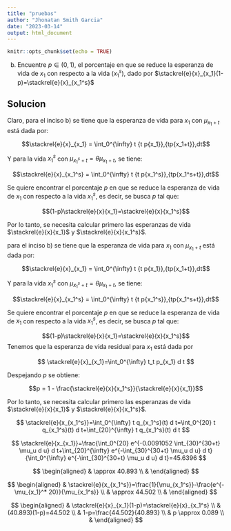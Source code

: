 ```yaml
---
title: "pruebas"
author: "Jhonatan Smith Garcia"
date: "2023-03-14"
output: html_document
---
```


```r
knitr::opts_chunk$set(echo = TRUE)
```

b) Encuentre $p \in(0,1)$, el porcentaje en que se reduce la esperanza de vida de $x_1$ con respecto a la vida $\left(x_1^s\right)$, dado por $\stackrel{e}{x}_{x_1}(1-p)=\stackrel{e}{x}_{x_1^s}$


## Solucion

Claro, para el inciso b) se tiene que la esperanza de vida para $x_1$ con $\mu_{x_1+t}$ está dada por:

$$\stackrel{e}{x}_{x_1} = \int_0^{\infty} t {t p{x_1}},{tp{x_1+t}},dt$$

Y para la vida $x_1^s$ con $\mu_{x_1^s+t}=\theta \mu_{x_1+t}$, se tiene:

$$\stackrel{e}{x}_{x_1^s} = \int_0^{\infty} t {t p{x_1^s}},{tp{x_1^s+t}},dt$$

Se quiere encontrar el porcentaje $p$ en que se reduce la esperanza de vida de $x_1$ con respecto a la vida $x_1^s$, es decir, se busca $p$ tal que:

$$(1-p)\stackrel{e}{x}{x_1}=\stackrel{e}{x}{x_1^s}$$

Por lo tanto, se necesita calcular primero las esperanzas de vida $\stackrel{e}{x}{x_1}$ y $\stackrel{e}{x}{x_1^s}$.


para el inciso b) se tiene que la esperanza de vida para $x_1$ con $\mu_{x_1+t}$ está dada por:

$$\stackrel{e}{x}_{x_1} = \int_0^{\infty} t {t p{x_1}},{tp{x_1+t}},dt$$

Y para la vida $x_1^s$ con $\mu_{x_1^s+t}=\theta \mu_{x_1+t}$, se tiene:

$$\stackrel{e}{x}_{x_1^s} = \int_0^{\infty} t {t p{x_1^s}},{tp{x_1^s+t}},dt$$

Se quiere encontrar el porcentaje $p$ en que se reduce la esperanza de vida de $x_1$ con respecto a la vida $x_1^s$, es decir, se busca $p$ tal que:

$$(1-p)\stackrel{e}{x}{x_1}=\stackrel{e}{x}{x_1^s}$$
Tenemos que la esperanza de vida residual para $x_1$ está dada por

$$
\stackrel{e}{x}_{x_1}=\int_0^{\infty} t_t p_{x_1} d t
$$

Despejando $p$ se obtiene:

$$p = 1 - \frac{\stackrel{e}{x}{x_1^s}}{\stackrel{e}{x}{x_1}}$$

Por lo tanto, se necesita calcular primero las esperanzas de vida $\stackrel{e}{x}{x_1}$ y $\stackrel{e}{x}{x_1^s}$.

$$
\stackrel{e}{x_{x_1^s}}=\int_0^{\infty} t q_{x_1^s}(t) d t=\int_0^{20} t q_{x_1^s}(t) d t+\int_{20}^{\infty} t q_{x_1^s}(t) d t
$$


$$
\stackrel{e}{x_{x_1}}=\frac{\int_0^{20} e^{-0.0091052 \int_{30}^{30+t} \mu_u d u} d t+\int_{20}^{\infty} e^{-\int_{30}^{30+t} \mu_u d u} d t}{\int_0^{\infty} e^{-\int_{30}^{30+t} \mu_u d u} d t}=45.6396
$$

$$
\begin{aligned}
& \approx 40.893 \\
&
\end{aligned}
$$


$$
\begin{aligned}
& \stackrel{e}{x_{x_1^s}}=\frac{1}{\mu_{x_1^s}}-\frac{e^{-\mu_{x_1}^* 20}}{\mu_{x_1^s}} \\
& \approx 44.502 \\
&
\end{aligned}
$$

$$
\begin{aligned}
& \stackrel{e}{x}_{x_1}(1-p)=\stackrel{e}{x}_{x_1^s} \\
& (40.893)(1-p)=44.502 \\
& 1-p=\frac{44.502}{40.893} \\
& p \approx 0.089 \\
&
\end{aligned}
$$
